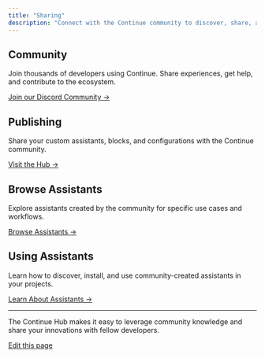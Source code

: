 ```yaml
---
title: "Sharing"
description: "Connect with the Continue community to discover, share, and collaborate on AI development tools."
---
```


## Community[​](#community "Direct link to Community")

Join thousands of developers using Continue. Share experiences, get help, and contribute to the ecosystem.

[Join our Discord Community →](https://discord.gg/continue)

## Publishing[​](#publishing "Direct link to Publishing")

Share your custom assistants, blocks, and configurations with the Continue community.

[Visit the Hub →](https://hub.continue.dev)

## Browse Assistants[​](#browse-assistants "Direct link to Browse Assistants")

Explore assistants created by the community for specific use cases and workflows.

[Browse Assistants →](https://hub.continue.dev)

## Using Assistants[​](#using-assistants "Direct link to Using Assistants")

Learn how to discover, install, and use community-created assistants in your projects.

[Learn About Assistants →](/hub/assistants/intro)

***

The Continue Hub makes it easy to leverage community knowledge and share your innovations with fellow developers.

[Edit this page](https://github.com/continuedev/continue/tree/main/docs/docs/hub/sharing.md)
